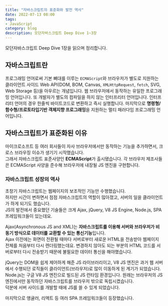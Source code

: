 ```yaml
---
title: "자바스크립트의 표준화와 발전 역사"
date: 2022-07-13 08:00
tags:
- JavaScript
category: blog
description: 모던자바스크립트 Deep Dive 1~3장
---
```


모던자바스크립트 Deep Dive 1장을 읽으며 정리합니다.

## 자바스크립트란

프로그래밍 언어로써 기본 뼈대를 이루는 `ECMAScript`와 브라우저가 별도로 지원하는 
클라이언트 사이드 Web API(DOM, BOM, Canvas, `XMLHttpRequest`, `fetch`, SVG, Web Storage 등)을 아우르는 개념입니다.
웹 브라우저에서 동작하는 유일한 프로그래밍 언어입니다. 또 개발자가 별도의 컴파일을 하지 않는 인터프리터 언어입니다.
인터프리터 언어의 경우 한줄씩 바이트코드로 변환하고 즉시 실행합니다. 
마지막으로 **명령형/함수형/프로토타입기반 객체지향 프로그래밍**을 지원하는 멀티 패러다임 프로그래밍 언어입니다.

## 자바스크립트가 표준화된 이유

마이크로소프트 등 여러 회사들이 자사 브라우저에서만 동작하는 기능을 추가하면서, 크로스 브라우징 이슈가 생기기 시작했습니다.  
그래서 자바스크립트 표준사양인 **ECMAScript**가 출시됐습니다. 
각 브라우저 제조사들은 ECMAScript 사양을 준수해 브라우저에 내장될 JS 엔진을 구현합니다.

### 자바스크립트 성장의 역사

초창기 자바스크립트는 웹페이지의 보조적인 기능만 수행했습니다.  
하지만 시간이 변하면서 점점 자바스크립트의 역할이 많아졌고, 서버의 일을 클라이언트가 하게 되기도 했습니다.  
JS의 발전에서 중요했던 기술들은 크게 Ajax, jQuery, V8 JS Engine, Node.js, SPA 프레임워크들이 있는데요.

Ajax(Asynchronous JS and XML)는 **자바스크립트를 이용해 서버와 브라우저가 비동기 방식으로 데이터를 교환할 수 있는 통신기능**입니다.  
Ajax 이전에는 화면이 전환될 때마다 서버로부터 새로운 HTML을 전송받아 웹페이지 전체를 처음부터 다시 렌더링했는데요. 
변경하지 않아도 되는 부분의 HTML 코드를 서버로부터 다시 전송받기 때문에 불필요한 데이터 통신을 해야했습니다.

jQuery는 DOM을 쉽게 제어하게 해준 JS 라이브러리이고, V8 JS 엔진은 과거 웹 서버에서 수행되던 로직들이 클라이언트(브라우저)로 많이 이동하게 된 계기가 되었습니다.
Node.js는 구글 V8 JS 엔진으로 빌드된 JS 런타임 환경입니다. 원래는 브라우저의 JS 엔진에서만 동작하던 자바스크립트를 브라우저 밖으로 독립시켰습니다.  
덕분에 서버 사이드를 개발할 때에 JS를 쓸 수 있게 되었습니다.

마지막으로 앵귤러, 리액트 등 여러 SPA 프레임워크들이 등장했습니다.